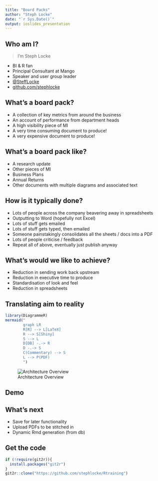 ```yaml
---
title: "Board Packs"
author: "Steph Locke"
date: "`r Sys.Date()`"
output: ioslides_presentation
---
```

## Who am I?
> I'm Steph Locke

- BI & R fan
- Principal Consultant at Mango
- Speaker and user group leader
- [\@SteffLocke](https://twitter.com/stefflocke)
- [github.com/stephlocke](https://github.com/stephlocke)

## What's a board pack?

- A collection of key metrics from around the business
- An account of performance from department heads
- A high visibility piece of MI
- A very time consuming document to produce!
- A very expensive document to produce!

## What's a board pack like?

- A research update
- Other pieces of MI
- Business Plans
- Annual Returns
- Other documents with multiple diagrams and associated text

## How is it typically done?

- Lots of people across the company beavering away in spreadsheets
- Outputting to Word (hopefully not Excel)
- Lots of stuff gets emailed
- Lots of stuff gets typed, then emailed
- Someone painstakingly consolidates all the sheets / docs into a PDF
- Lots of people criticise / feedback
- Repeat all of above, eventually just publish anyway

## What's would we like to achieve?

- Reduction in sending work back upstream
- Reduction in executive time to produce
- Standardisation of look and feel
- Reduction in spreadsheets

## Translating aim to reality
```r
library(DiagrammeR)
mermaid("
        graph LR
        R[R] --> L[LaTeX]
        R --> S[Shiny]
        S --> L
        D[DB] -.-> R
        D -.-> S
        C(Commentary) --> S
        L --> P(PDF)
        ")
```

![Architecture Overview](Flowchart.png)

## Demo

## What's next
- Save for later functionality
- Upload PDFs to be stitched in
- Dynamic Rmd generation (from db)

## Get the code
```r
if (!require(git2r)){
  install.packages("git2r")
} 
git2r::clone("https://github.com/stephlocke/Rtraining")
```
